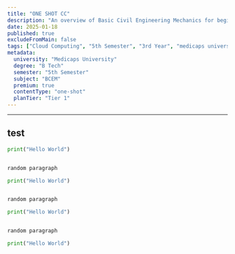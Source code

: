```yaml
---
title: "ONE SHOT CC"
description: "An overview of Basic Civil Engineering Mechanics for beginners."
date: 2025-01-18
published: true
excludeFromMain: false
tags: ["Cloud Computing", "5th Semester", "3rd Year", "medicaps university"]
metadata:
  university: "Medicaps University"
  degree: "B Tech"
  semester: "5th Semester"
  subject: "BCEM"
  premium: true
  contentType: "one-shot"
  planTier: "Tier 1"
---
```


---

## test

```python
print("Hello World")
```
```python

random paragraph
```
```python
print("Hello World")
```
```python

random paragraph
```
```python
print("Hello World")
```
```python

random paragraph
```
```python
print("Hello World")
```